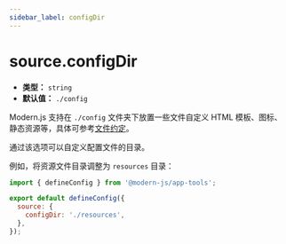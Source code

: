 ```yaml
---
sidebar_label: configDir
---
```


# source.configDir

- **类型：** `string`
- **默认值：** `./config`

Modern.js 支持在 `./config` 文件夹下放置一些文件自定义 HTML 模板、图标、静态资源等，具体可参考[文件约定](/apis/app/hooks/config/html)。

通过该选项可以自定义配置文件的目录。

例如，将资源文件目录调整为 `resources` 目录：

```js title="modern.config.ts"
import { defineConfig } from '@modern-js/app-tools';

export default defineConfig({
  source: {
    configDir: './resources',
  },
});
```
